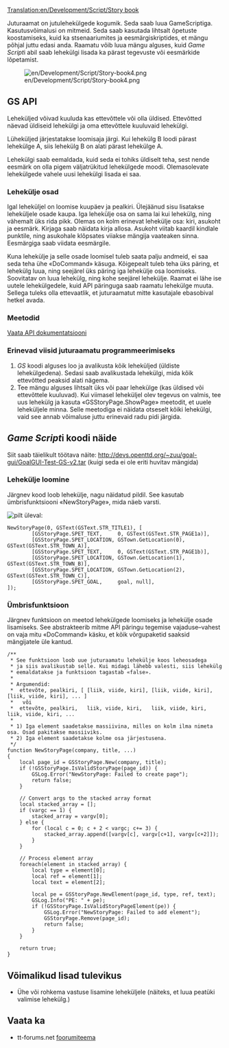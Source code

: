 [[Translation:en/Development/Script/Story book]]
{{et/Võimalus|1.4}}

Juturaamat on jutulehekülgede kogumik. Seda saab luua GameScriptiga. Kasutusvõimalusi on mitmeid. Seda saab kasutada lihtsalt õpetuste koostamiseks, kuid ka stsenaariumites ja eesmärgiskriptides, et mängu põhjal juttu edasi anda. Raamatu võib luua mängu alguses, kuid ''Game Script''i abil saab lehekülgi lisada ka pärast tegevuste või eesmärkide lõpetamist.

[[File:en/Development/Script/Story-book4.png]]

== GS API ==
Leheküljed võivad kuuluda kas ettevõttele või olla üldised. Ettevõtted näevad üldiseid lehekülgi ja oma ettevõttele kuuluvaid lehekülgi.

Lüheküljed järjestatakse loomisaja järgi. Kui lehekülg B loodi pärast lehekülge A, siis lehekülg B on alati pärast lehekülge A.

Lehekülgi saab eemaldada, kuid seda ei tohiks üldiselt teha, sest nende eesmärk on olla pigem väljatrükitud lehekülgede moodi. Olemasolevate lehekülgede vahele uusi lehekülgi lisada ei saa.

=== Lehekülje osad ===
Igal leheküljel on loomise kuupäev ja pealkiri. Ülejäänud sisu lisatakse leheküljele osade kaupa. Iga lehekülje osa on sama lai kui lehekülg, ning vähemalt üks rida pikk. Olemas on kolm erinevat lehekülje osa: kiri, asukoht ja eesmärk. Kirjaga saab näidata kirja allosa. Asukoht viitab kaardil kindlale punktile, ning asukohale klõpsates viiakse mängija vaateaken sinna. Eesmärgiga saab viidata eesmärgile.

Kuna lehekülje ja selle osade loomisel tuleb saata palju andmeid, ei saa seda teha ühe «DoCommand» käsuga. Kõigepealt tuleb teha üks päring, et lehekülg luua, ning seejärel üks päring iga lehekülje osa loomiseks. Soovitatav on luua lehekülg, ning kohe seejärel lehekülje. Raamat ei lähe ise uutele lehekülgedele, kuid API päringuga saab raamatu lehekülge muuta. Sellega tuleks olla ettevaatlik, et juturaamatut mitte kasutajale ebasobival hetkel avada.

=== Meetodid ===
[http://nogo.openttd.org/api/trunk/classGSStoryPage.html Vaata API dokumentatsiooni]

=== Erinevad viisid juturaamatu programmeerimiseks ===
# ''GS'' koodi alguses loo ja avalikusta kõik leheküljed (üldiste lehekülgedena). Sedasi saab avalikustada lehekülgi, mida kõik ettevõtted peaksid alati nägema.
# Tee mängu alguses lihtsalt üks või paar lehekülge (kas üldised või ettevõttele kuuluvad). Kui viimasel leheküljel olev tegevus on valmis, tee uus lehekülg ja kasuta «GSStoryPage.ShowPage» meetodit, et uuele leheküljele minna. Selle meetodiga ei näidata otseselt kõiki lehekülgi, vaid see annab võimaluse juttu erinevaid radu pidi järgida.

== ''Game Script''i koodi näide ==
Siit saab täielikult töötava näite: http://devs.openttd.org/~zuu/goal-gui/GoalGUI-Test-GS-v2.tar (kuigi seda ei ole eriti huvitav mängida)

=== Lehekülje loomine ===
Järgnev kood loob lehekülje, nagu näidatud pildil. See kasutab ümbrisfunktsiooni «NewStoryPage», mida näeb varsti.

[[File:en/Development/Script/Story-book4.png|pilt üleval]]:

<pre>NewStoryPage(0, GSText(GSText.STR_TITLE1), [
		[GSStoryPage.SPET_TEXT,     0, GSText(GSText.STR_PAGE1a)],
		[GSStoryPage.SPET_LOCATION, GSTown.GetLocation(0), GSText(GSText.STR_TOWN_A)],
		[GSStoryPage.SPET_TEXT,     0, GSText(GSText.STR_PAGE1b)],
		[GSStoryPage.SPET_LOCATION, GSTown.GetLocation(1), GSText(GSText.STR_TOWN_B)],
		[GSStoryPage.SPET_LOCATION, GSTown.GetLocation(2), GSText(GSText.STR_TOWN_C)],
		[GSStoryPage.SPET_GOAL,     goal, null],
]);
</pre>

=== Ümbrisfunktsioon ===
Järgnev funktsioon on meetod lehekülgede loomiseks ja lehekülje osade lisamiseks. See abstrakteerib mitme API päringu tegemise vajaduse–vahest on vaja mitu «DoCommand» käsku, et kõik võrgupaketid saaksid mängijatele üle kantud.
<pre>/**
 * See funktsioon loob uue juturaamatu lehekülje koos leheosadega
 * ja siis avalikustab selle. Kui midagi lähebb valesti, siis lehekülg
 * eemaldatakse ja funktsioon tagastab «false».
 *
 * Argumendid: 
 *  ettevõte, pealkiri, [ [liik, viide, kiri], [liik, viide, kiri], [liik, viide, kiri], ... ]
 *   või
 *  ettevõte, pealkiri,   liik, viide, kiri,   liik, viide, kiri,   liik, viide, kiri, ...
 *
 * 1) Iga element saadetakse massiivina, milles on kolm ilma nimeta osa. Osad pakitakse massiiviks.
 * 2) Iga element saadetakse kolme osa järjestusena.
 */
function NewStoryPage(company, title, ...)
{
	local page_id = GSStoryPage.New(company, title);
	if (!GSStoryPage.IsValidStoryPage(page_id)) {
		GSLog.Error("NewStoryPage: Failed to create page");
		return false;
	}

	// Convert args to the stacked array format
	local stacked_array = [];
	if (vargc == 1) {
		stacked_array = vargv[0];
	} else {
		for (local c = 0; c + 2 < vargc; c+= 3) {
			stacked_array.append([vargv[c], vargv[c+1], vargv[c+2]]);
		}
	}

	// Process element array
	foreach(element in stacked_array) {
		local type = element[0];
		local ref = element[1];
		local text = element[2];

		local pe = GSStoryPage.NewElement(page_id, type, ref, text);
		GSLog.Info("PE: " + pe);
		if (!GSStoryPage.IsValidStoryPageElement(pe)) {
			GSLog.Error("NewStoryPage: Failed to add element");
			GSStoryPage.Remove(page_id);
			return false;
		}
	}

	return true;
}</pre>

== Võimalikud lisad tulevikus ==
* Ühe või rohkema vastuse lisamine leheküljele (näiteks, et luua peatüki valimise lehekülg.)

== Vaata ka ==
* tt-forums.net [http://www.tt-forums.net/viewtopic.php?f=65&t=66697 foorumiteema]
